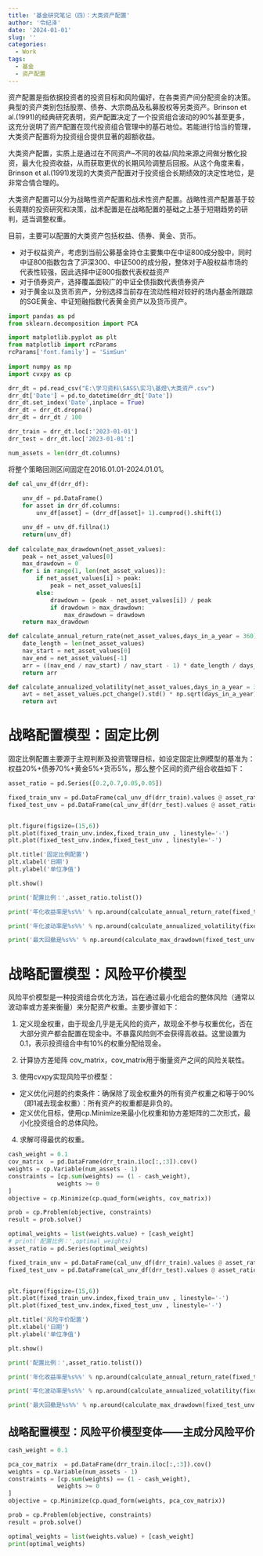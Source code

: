 ```yaml
---
title: '基金研究笔记（四）：大类资产配置'
author: '令纪泽'
date: '2024-01-01'
slug: ''
categories:
  - Work
tags:
  - 基金
  - 资产配置
---
```


资产配置是指依据投资者的投资目标和风险偏好，在各类资产间分配资金的决策。典型的资产类别包括股票、债券、大宗商品及私募股权等另类资产。Brinson et al.(1991)的经典研究表明，资产配置决定了一个投资组合波动的90%甚至更多，这充分说明了资产配置在现代投资组合管理中的基石地位。若能进行恰当的管理，大类资产配置将为投资组合提供显著的超额收益。

大类资产配置，实质上是通过在不同资产--不同的收益/风险来源之间做分散化投资，最大化投资收益，从而获取更优的长期风险调整后回报。从这个角度来看，Brinson et al.(1991)发现的大类资产配置对于投资组合长期绩效的决定性地位，是非常合情合理的。

大类资产配置可以分为战略性资产配置和战术性资产配置。战略性资产配置基于较长周期的投资研究和决策，战术配置是在战略配置的基础之上基于短期趋势的研判，适当调整权重。

目前，主要可以配置的大类资产包括权益、债券、黄金、货币。

+ 对于权益资产，考虑到当前公募基金持仓主要集中在中证800成分股中，同时中证800指数包含了沪深300、中证500的成分股，整体对于A股权益市场的代表性较强，因此选择中证800指数代表权益资产
+ 对于债券资产，选择覆盖面较广的中证全债指数代表债券资产
+ 对于黄金以及货币资产，分别选择当前存在流动性相对较好的场内基金所跟踪的SGE黄金、中证短融指数代表黄金资产以及货币资产。
```python
import pandas as pd
from sklearn.decomposition import PCA 

import matplotlib.pyplot as plt
from matplotlib import rcParams
rcParams['font.family'] = 'SimSun'
 
import numpy as np
import cvxpy as cp 

drr_dt = pd.read_csv("E:\学习资料\SASS\实习\基煜\大类资产.csv")
drr_dt['Date'] = pd.to_datetime(drr_dt['Date'])
drr_dt.set_index('Date',inplace = True)
drr_dt = drr_dt.dropna()
drr_dt = drr_dt / 100

drr_train = drr_dt.loc[:'2023-01-01']
drr_test = drr_dt.loc['2023-01-01':]

num_assets = len(drr_dt.columns)
```

将整个策略回测区间固定在2016.01.01-2024.01.01。

```python
def cal_unv_df(drr_df):
    
    unv_df = pd.DataFrame()
    for asset in drr_df.columns:
        unv_df[asset] = (drr_df[asset]+ 1).cumprod().shift(1)

    unv_df = unv_df.fillna(1)
    return(unv_df)
  
def calculate_max_drawdown(net_asset_values):
    peak = net_asset_values[0]  
    max_drawdown = 0  
    for i in range(1, len(net_asset_values)):
        if net_asset_values[i] > peak:
            peak = net_asset_values[i]
        else:
            drawdown = (peak - net_asset_values[i]) / peak
            if drawdown > max_drawdown:
                max_drawdown = drawdown
    return max_drawdown

def calculate_annual_return_rate(net_asset_values,days_in_a_year = 360):
    date_length = len(net_asset_values)
    nav_start = net_asset_values[0]
    nav_end = net_asset_values[-1]
    arr = ((nav_end / nav_start) / nav_start - 1) * date_length / days_in_a_year
    return arr

def calculate_annualized_volatility(net_asset_values,days_in_a_year = 360):
    avt = net_asset_values.pct_change().std() * np.sqrt(days_in_a_year)
    return avt
```


# 战略配置模型：固定比例

固定比例配置主要源于主观判断及投资管理目标，如设定固定比例模型的基准为：权益20%+债券70%+黄金5%+货币5%，那么整个区间的资产组合收益如下：

```python
asset_ratio = pd.Series([0.2,0.7,0.05,0.05]) 

fixed_train_unv = pd.DataFrame(cal_unv_df(drr_train).values @ asset_ratio.values.reshape(-1, 1),index= drr_train.index)[0]
fixed_test_unv = pd.DataFrame(cal_unv_df(drr_test).values @ asset_ratio.values.reshape(-1, 1),index= drr_test.index)[0]


plt.figure(figsize=(15,6))  
plt.plot(fixed_train_unv.index,fixed_train_unv , linestyle='-')
plt.plot(fixed_test_unv.index,fixed_test_unv , linestyle='-')

plt.title('固定比例配置')  
plt.xlabel('日期')  
plt.ylabel('单位净值') 

plt.show()

print('配置比例：',asset_ratio.tolist())

print('年化收益率是%s%%' % np.around(calculate_annual_return_rate(fixed_test_unv)*100,2))

print('年化波动率是%s%%' % np.around(calculate_annualized_volatility(fixed_test_unv)*100,2))

print('最大回撤是%s%%' % np.around(calculate_max_drawdown(fixed_test_unv)*100,2))
```

# 战略配置模型：风险平价模型

风险平价模型是一种投资组合优化方法，旨在通过最小化组合的整体风险（通常以波动率或方差来衡量）来分配资产权重。主要步骤如下：

1. 定义现金权重，由于现金几乎是无风险的资产，故现金不参与权重优化，否在大部分资产都会配置在现金中。不暴露风险则不会获得高收益。这里设置为0.1，表示投资组合中有10%的权重分配给现金。

2. 计算协方差矩阵 cov_matrix，cov_matrix用于衡量资产之间的风险关联性。

3. 使用cvxpy实现风险平价模型： 
  - 定义优化问题的约束条件：确保除了现金权重外的所有资产权重之和等于90%（即1减去现金权重）：所有资产的权重都是非负的。
  - 定义优化目标，使用cp.Minimize来最小化权重和协方差矩阵的二次形式，最小化投资组合的总体风险。

4. 求解可得最优的权重。
```python
cash_weight = 0.1
cov_matrix  = pd.DataFrame(drr_train.iloc[:,:3]).cov()
weights = cp.Variable(num_assets - 1) 
constraints = [cp.sum(weights) == (1 - cash_weight),
              weights >= 0
] 
objective = cp.Minimize(cp.quad_form(weights, cov_matrix))  

prob = cp.Problem(objective, constraints)  
result = prob.solve()  

optimal_weights = list(weights.value) + [cash_weight]
# print('配置比例：',optimal_weights)
asset_ratio = pd.Series(optimal_weights)
```

```python
fixed_train_unv = pd.DataFrame(cal_unv_df(drr_train).values @ asset_ratio.values.reshape(-1, 1),index= drr_train.index)[0]
fixed_test_unv = pd.DataFrame(cal_unv_df(drr_test).values @ asset_ratio.values.reshape(-1, 1),index= drr_test.index)[0]


plt.figure(figsize=(15,6))  
plt.plot(fixed_train_unv.index,fixed_train_unv , linestyle='-')
plt.plot(fixed_test_unv.index,fixed_test_unv , linestyle='-')

plt.title('风险平价配置')  
plt.xlabel('日期')  
plt.ylabel('单位净值') 

plt.show()

print('配置比例：',asset_ratio.tolist())

print('年化收益率是%s%%' % np.around(calculate_annual_return_rate(fixed_test_unv)*100,2))

print('年化波动率是%s%%' % np.around(calculate_annualized_volatility(fixed_test_unv)*100,2))

print('最大回撤是%s%%' % np.around(calculate_max_drawdown(fixed_test_unv)*100,2))

```

## 战略配置模型：风险平价模型变体——主成分风险平价

```python
cash_weight = 0.1

pca_cov_matrix  = pd.DataFrame(drr_train.iloc[:,:3]).cov()
weights = cp.Variable(num_assets - 1) 
constraints = [cp.sum(weights) == (1 - cash_weight),
              weights >= 0
] 
objective = cp.Minimize(cp.quad_form(weights, pca_cov_matrix))  

prob = cp.Problem(objective, constraints)  
result = prob.solve()  

optimal_weights = list(weights.value) + [cash_weight]
print(optimal_weights)
```

